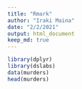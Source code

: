 ```yaml
---
title: "Rmark"
author: "Iraki Maina"
date: "2/2/2021"
output: html_document 
keep_md: true
---
```

```r
library(dplyr)
library(dslabs)
data(murders)
head(murders)

```
